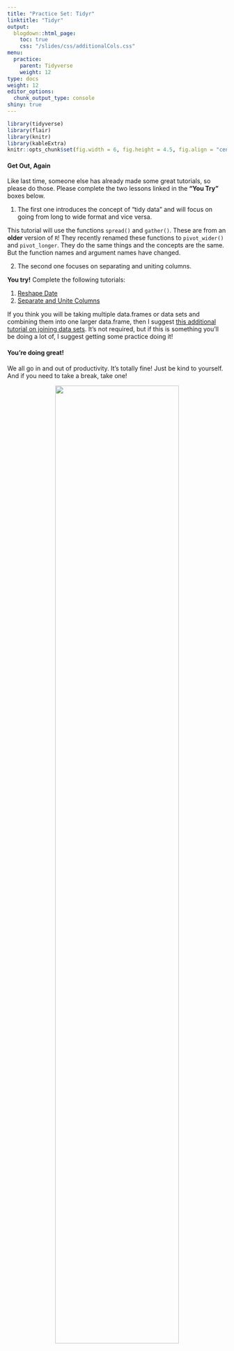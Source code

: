 ```yaml
---
title: "Practice Set: Tidyr"
linktitle: "Tidyr"
output:
  blogdown::html_page:
    toc: true
    css: "/slides/css/additionalCols.css"
menu:
  practice:
    parent: Tidyverse
    weight: 12
type: docs
weight: 12
editor_options: 
  chunk_output_type: console
shiny: true
---
```

```r
library(tidyverse)
library(flair)
library(knitr)
library(kableExtra)
knitr::opts_chunk$set(fig.width = 6, fig.height = 4.5, fig.align = "center")
```

#### Get Out, Again

Like last time, someone else has already made some great tutorials, so please do those. Please complete the two lessons linked in the **"You Try"** boxes below.

  1. The first one introduces the concept of "tidy data" and will focus on going from long to wide format and vice versa.
  
:::note
This tutorial will use the functions `spread()` and `gather()`. These are from an **older** version of `R`! They recently renamed these functions to `pivot_wider()` and `pivot_longer`. They do the same things and the concepts are the same. But the function names and argument names have changed.
:::
  
  2. The second one focuses on separating and uniting columns.
  
:::puzzle
**You try!** Complete the following tutorials:

  1. [Reshape Date](https://rstudio.cloud/learn/primers/4.1)
  2. [Separate and Unite Columns](https://rstudio.cloud/learn/primers/4.2)
:::

:::fyi
If you think you will be taking multiple data.frames or data sets and combining them into one larger data.frame, then I suggest [this additional tutorial on joining data sets](https://rstudio.cloud/learn/primers/4.3). It's not required, but if this is something you'll be doing a lot of, I suggest getting some practice doing it!
:::

#### You're doing great!
We all go in and out of productivity. It's totally fine! Just be kind to yourself. And if you need to take a break, take one!

<center>

<img src="../encouragementFigs/figure-html/kermit.jpg" width = "75%">

</center>